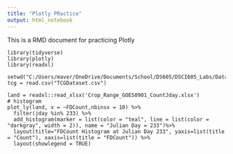 ```yaml
---
title: "Plotly PRactice"
output: html_notebook
---
```


This is a RMD document for practicing Plotly

```setup
library(tidyverse)
library(plotly)
library(readxl)

setwd("C:/Users/maver/OneDrive/Documents/School/DS605/DSCI605_Labs/Datasets")
tcg = read.csv("TCGDataset.csv")
```

```setup
land = readxl::read_xlsx('Crop_Range_GOES0901_CountJday.xlsx')
# histogram
plot_ly(land, x = ~FDCount,nbinsx = 10) %>%
  filter(jday %in% 233) %>%
  add_histogram(marker = list(color = "teal", line = list(color = "darkgray", width = 2)), name = "Julian Day = 233")%>%
  layout(title="FDCount Histogram at Julian Day 233", yaxis=list(title = "Count"), xaxis=list(title = "FDCount")) %>%
  layout(showlegend = TRUE)
```
